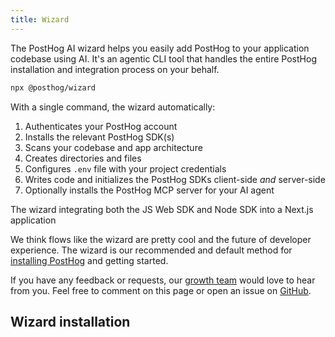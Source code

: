 ```yaml
---
title: Wizard 
---
```



The PostHog AI wizard helps you easily add PostHog to your application codebase using AI. It's an agentic CLI tool that handles the entire PostHog installation and integration process on your behalf.

```bash
npx @posthog/wizard
```

With a single command, the wizard automatically: 

1. Authenticates your PostHog account
2. Installs the relevant PostHog SDK(s)
3. Scans your codebase and app architecture
4. Creates directories and files
5. Configures `.env` file with your project credentials 
6. Writes code and initializes the PostHog SDKs client-side *and* server-side
7. Optionally installs the PostHog MCP server for your AI agent

<ProductVideo
    videoLight= "https://res.cloudinary.com/dmukukwp6/video/upload/ai_wizard_install_cursor_331d174d75.mp4" 
    alt="AI wizard install in Cursor" 
    classes="rounded"
    autoPlay={false}
/>

<Caption>
The wizard integrating both the JS Web SDK and Node SDK into a Next.js application
</Caption>


We think flows like the wizard are pretty cool and the future of developer experience. The wizard is our recommended and default method for [installing PostHog](/docs/getting-started/install?tab=wizard) and getting started. 

If you have any feedback or requests, our [growth team](/teams/growth) would love to hear from you. Feel free to comment on this page or open an issue on [GitHub](https://github.com/PostHog/wizard/issues).

## Wizard installation

<WizardInstall />
